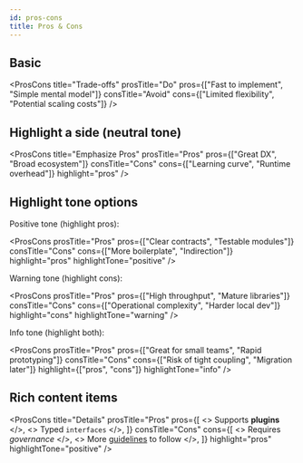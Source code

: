 ```yaml
---
id: pros-cons
title: Pros & Cons
---
```



## Basic

<ProsCons
  title="Trade-offs"
  prosTitle="Do"
  pros={["Fast to implement", "Simple mental model"]}
  consTitle="Avoid"
  cons={["Limited flexibility", "Potential scaling costs"]}
/>

## Highlight a side (neutral tone)

<ProsCons
  title="Emphasize Pros"
  prosTitle="Pros"
  pros={["Great DX", "Broad ecosystem"]}
  consTitle="Cons"
  cons={["Learning curve", "Runtime overhead"]}
  highlight="pros"
/>

## Highlight tone options

Positive tone (highlight pros):

<ProsCons
  prosTitle="Pros"
  pros={["Clear contracts", "Testable modules"]}
  consTitle="Cons"
  cons={["More boilerplate", "Indirection"]}
  highlight="pros"
  highlightTone="positive"
/>

Warning tone (highlight cons):

<ProsCons
  prosTitle="Pros"
  pros={["High throughput", "Mature libraries"]}
  consTitle="Cons"
  cons={["Operational complexity", "Harder local dev"]}
  highlight="cons"
  highlightTone="warning"
/>

Info tone (highlight both):

<ProsCons
  prosTitle="Pros"
  pros={["Great for small teams", "Rapid prototyping"]}
  consTitle="Cons"
  cons={["Risk of tight coupling", "Migration later"]}
  highlight={["pros", "cons"]}
  highlightTone="info"
/>

## Rich content items

<ProsCons
  title="Details"
  prosTitle="Pros"
  pros={[
    <>
      Supports <strong>plugins</strong>
    </>,
    <>
      Typed <code>interfaces</code>
    </>,
  ]}
  consTitle="Cons"
  cons={[
    <>
      Requires <em>governance</em>
    </>,
    <>
      More <a href="#">guidelines</a> to follow
    </>,
  ]}
  highlight="pros"
  highlightTone="positive"
/>
